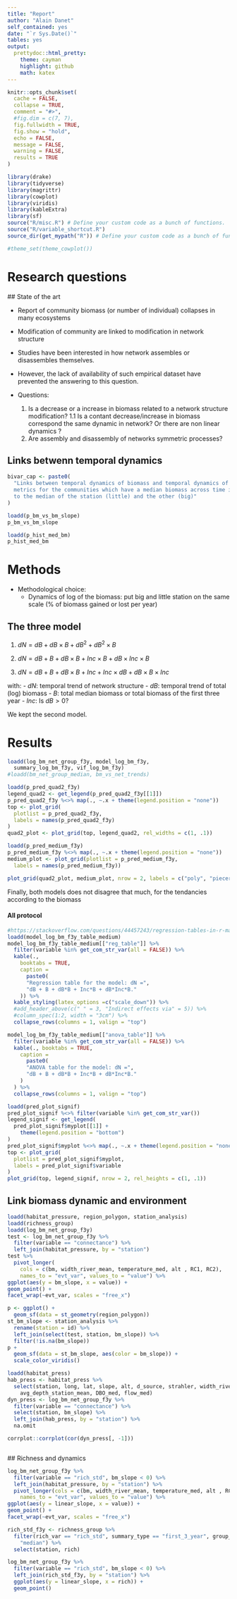 ```yaml
---
title: "Report"
author: "Alain Danet"
self_contained: yes
date: "`r Sys.Date()`"
tables: yes
output:
  prettydoc::html_pretty:
    theme: cayman
    highlight: github
    math: katex
---
```


```r
knitr::opts_chunk$set(
  cache = FALSE,
  collapse = TRUE,
  comment = "#>",
  #fig.dim = c(7, 7),
  fig.fullwidth = TRUE,
  fig.show = "hold",
  echo = FALSE,
  message = FALSE,
  warning = FALSE,
  results = TRUE 
)
```


```r
library(drake)
library(tidyverse)
library(magrittr)
library(cowplot)
library(viridis)
library(kableExtra)
library(sf)
source("R/misc.R") # Define your custom code as a bunch of functions.
source("R/variable_shortcut.R")
source_dir(get_mypath("R")) # Define your custom code as a bunch of functions.

#theme_set(theme_cowplot())
```

# Research questions

## State of the art

- Report of community biomass (or number of individual) collapses in many
  ecosystems
- Modification of community are linked to modification in network structure 
- Studies have been interested in how network assembles or disassembles
  themselves.
- However, the lack of availability of such empirical dataset have prevented the
answering to this question.  
  
- Questions:
  1. Is a decrease or a increase in biomass related to a network
     structure modification?
     1.1 Is a contant decrease/increase in biomass correspond the same dynamic
     in network? Or there are non linear dynamics ?
  2. Are assembly and disassembly of networks symmetric processes?



## Links betwenn temporal dynamics



```r
bivar_cap <- paste0(
  "Links between temporal dynamics of biomass and temporal dynamics of
  metrics for the communities which have a median biomass across time inferior
  to the median of the station (little) and the other (big)"
)
```


```r
loadd(p_bm_vs_bm_slope)
p_bm_vs_bm_slope
```

```r
loadd(p_hist_med_bm)
p_hist_med_bm
```

# Methods 

- Methodological choice:
  - Dynamics of log of the biomass: put big and little station on the same scale
    (% of biomass gained or lost per year)


## The three model

1. $dN = dB + dB \times B + dB^2 + dB^2 \times B$

2. $dN = dB + B + dB \times B + Inc \times B + dB \times Inc \times B$

3. $dN = dB + B + dB \times B + Inc + Inc \times dB + dB \times B \times Inc$

with:
- $dN$: temporal trend of network structure
- $dB$: temporal trend of total (log) biomass
- $B$: total median biomass or total biomass of the first three year
- $Inc$: Is $dB > 0$?

We kept the second model.

# Results


```r
loadd(log_bm_net_group_f3y, model_log_bm_f3y,
  summary_log_bm_f3y, vif_log_bm_f3y)
#loadd(bm_net_group_median, bm_vs_net_trends)
```

```r
loadd(p_pred_quad2_f3y)
legend_quad2 <- get_legend(p_pred_quad2_f3y[[1]])
p_pred_quad2_f3y %<>% map(., ~.x + theme(legend.position = "none"))
top <- plot_grid(
  plotlist = p_pred_quad2_f3y,
  labels = names(p_pred_quad2_f3y)
)
quad2_plot <- plot_grid(top, legend_quad2, rel_widths = c(1, .1))
```

```r
loadd(p_pred_medium_f3y)
p_pred_medium_f3y %<>% map(., ~.x + theme(legend.position = "none"))
medium_plot <- plot_grid(plotlist = p_pred_medium_f3y,
  labels = names(p_pred_medium_f3y))
```

```r
plot_grid(quad2_plot, medium_plot, nrow = 2, labels = c("poly", "piecereg"))
```

Finally, both models does not disagree that much, for the tendancies according
to the biomass

#### All protocol

```r
#https://stackoverflow.com/questions/44457243/regression-tables-in-r-markdown-rmarkdown-html-pdf
loadd(model_log_bm_f3y_table_medium)
model_log_bm_f3y_table_medium[["reg_table"]] %>% 
  filter(variable %in% get_com_str_var(all = FALSE)) %>%
  kable(.,
    booktabs = TRUE, 
    caption = 
      paste0(
      "Regression table for the model: dN =",
      "dB + B + dB*B + Inc*B + dB*Inc*B."
    )) %>% 
  kable_styling(latex_options =c("scale_down")) %>%
  #add_header_above(c(" " = 3, "Indirect effects via" = 5)) %>%
  #column_spec(1:2, width = "3cm") %>%
  collapse_rows(columns = 1, valign = "top")
```

```r
model_log_bm_f3y_table_medium[["anova_table"]] %>% 
  filter(variable %in% get_com_str_var(all = FALSE)) %>%
  kable(., booktabs = TRUE,
    caption = 
      paste0(
      "ANOVA table for the model: dN =",
      "dB + B + dB*B + Inc*B + dB*Inc*B."
    )
  ) %>%
  collapse_rows(columns = 1, valign = "top")
```

```r
loadd(pred_plot_signif)
pred_plot_signif %<>% filter(variable %in% get_com_str_var())
legend_signif <- get_legend(
  pred_plot_signif$myplot[[1]] +
    theme(legend.position = "bottom")
)
pred_plot_signif$myplot %<>% map(., ~.x + theme(legend.position = "none"))
top <- plot_grid(
  plotlist = pred_plot_signif$myplot,
  labels = pred_plot_signif$variable
)
plot_grid(top, legend_signif, nrow = 2, rel_heights = c(1, .1))
```

## Link biomass dynamic and environment


```r

loadd(habitat_pressure, region_polygon, station_analysis)
loadd(richness_group)
loadd(log_bm_net_group_f3y)  
test <- log_bm_net_group_f3y %>%
  filter(variable == "connectance") %>%
  left_join(habitat_pressure, by = "station")
test %>%
  pivot_longer(
    cols = c(bm, width_river_mean, temperature_med, alt , RC1, RC2),
    names_to = "evt_var", values_to = "value") %>%
ggplot(aes(y = bm_slope, x = value)) +
geom_point() +
facet_wrap(~evt_var, scales = "free_x")
```

```r
p <- ggplot() +
  geom_sf(data = st_geometry(region_polygon)) 
st_bm_slope <- station_analysis %>%
  rename(station = id) %>%
  left_join(select(test, station, bm_slope)) %>%
  filter(!is.na(bm_slope))
p + 
  geom_sf(data = st_bm_slope, aes(color = bm_slope)) +
  scale_color_viridis()
```

```r
loadd(habitat_press)
hab_press <- habitat_press %>%
  select(station, long, lat, slope, alt, d_source, strahler, width_river_mean,
    avg_depth_station_mean, DBO_med, flow_med)
dyn_press <- log_bm_net_group_f3y %>%
  filter(variable == "connectance") %>%
  select(station, bm_slope) %>%
  left_join(hab_press, by = "station") %>%
  na.omit

corrplot::corrplot(cor(dyn_press[, -1]))
```

```r

```



## Richness and dynamics

```r
log_bm_net_group_f3y %>%
  filter(variable == "rich_std", bm_slope < 0) %>%
  left_join(habitat_pressure, by = "station") %>%
  pivot_longer(cols = c(bm, width_river_mean, temperature_med, alt , RC1, RC2),
    names_to = "evt_var", values_to = "value") %>%
ggplot(aes(y = linear_slope, x = value)) +
geom_point() +
facet_wrap(~evt_var, scales = "free_x")
```

```r
rich_std_f3y <- richness_group %>% 
  filter(rich_var == "rich_std", summary_type == "first_3_year", group_type ==
    "median") %>%
  select(station, rich)

log_bm_net_group_f3y %>%
  filter(variable == "rich_std", bm_slope < 0) %>%
  left_join(rich_std_f3y, by = "station") %>%
  ggplot(aes(y = linear_slope, x = rich)) +
  geom_point()
```


